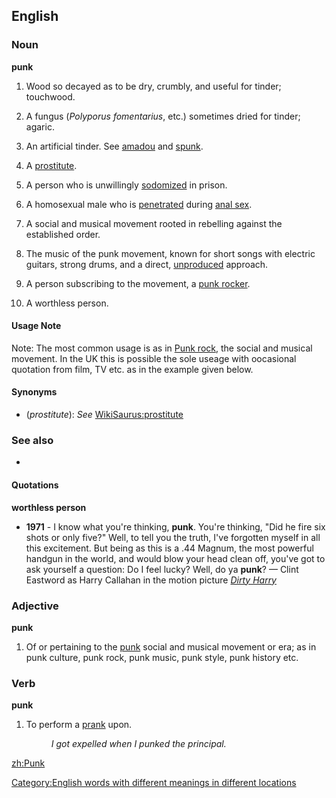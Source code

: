 ==English==

===Noun===
'''punk'''
# {{uncountable}} Wood so decayed as to be dry, crumbly, and useful for tinder; touchwood.
# {{uncountable}} A fungus (''Polyporus fomentarius'', etc.) sometimes dried for tinder; agaric.
# {{uncountable}} An artificial tinder. See [[amadou]] and [[spunk]].
# {{countable}} A [[prostitute]].
# {{countable}} A person who is unwillingly [[sodomize]]d in prison.
# {{countable}} A homosexual male who is [[penetrate]]d during [[anal sex]].
# {{uncountable}} A social and musical movement rooted in rebelling against the established order.
# {{uncountable}} The music of the punk movement, known for short songs with electric guitars, strong drums, and a direct, [[unproduced]] approach. 
# {{countable}} A person subscribing to the movement, a [[punk rocker]].
# {{countable}} A worthless person.

====Usage Note====
Note: The most common usage is as in [[Punk rock]], the social and musical movement. In the UK this is possible the sole useage with oocasional quotation from film, TV etc. as in the example given below.

====Synonyms====
*(''prostitute''): ''See'' [[WikiSaurus:prostitute]]

===See also===
*{{pedialite}}

====Quotations====
'''worthless person'''
*'''1971''' - I know what you're thinking, '''punk'''. You're thinking, "Did he fire six shots or only five?" Well, to tell you the truth, I've forgotten myself in all this excitement. But being as this is a .44 Magnum, the most powerful handgun in the world, and would blow your head clean off, you've got to ask yourself a question: Do I feel lucky? Well, do ya '''punk'''? &mdash; Clint Eastword as Harry Callahan in the motion picture ''[[w:Dirty Harry|Dirty Harry]]''


===Adjective===
'''punk'''
# Of or pertaining to the [[punk]] social and musical movement or era; as in punk culture, punk rock, punk music, punk style, punk history etc.

===Verb===
'''punk'''

# To perform a [[prank]] upon.
#: ''I got expelled when I punked the principal.''
[[zh:Punk]]

[[Category:English words with different meanings in different locations]]